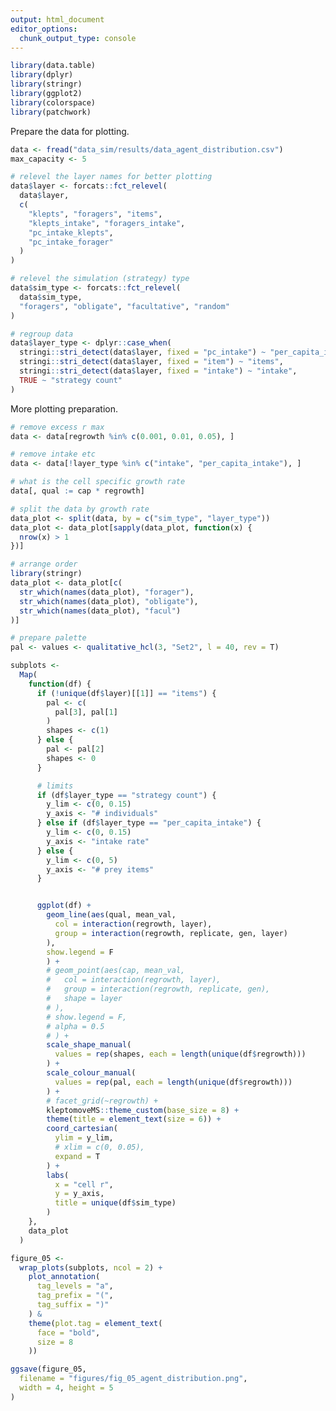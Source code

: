 ```yaml
---
output: html_document
editor_options: 
  chunk_output_type: console
---
```


```r
library(data.table)
library(dplyr)
library(stringr)
library(ggplot2)
library(colorspace)
library(patchwork)
```

Prepare the data for plotting.

```r
data <- fread("data_sim/results/data_agent_distribution.csv")
max_capacity <- 5
```


```r
# relevel the layer names for better plotting
data$layer <- forcats::fct_relevel(
  data$layer,
  c(
    "klepts", "foragers", "items",
    "klepts_intake", "foragers_intake",
    "pc_intake_klepts",
    "pc_intake_forager"
  )
)

# relevel the simulation (strategy) type
data$sim_type <- forcats::fct_relevel(
  data$sim_type,
  "foragers", "obligate", "facultative", "random"
)

# regroup data
data$layer_type <- dplyr::case_when(
  stringi::stri_detect(data$layer, fixed = "pc_intake") ~ "per_capita_intake",
  stringi::stri_detect(data$layer, fixed = "item") ~ "items",
  stringi::stri_detect(data$layer, fixed = "intake") ~ "intake",
  TRUE ~ "strategy count"
)
```

More plotting preparation.

```r
# remove excess r max
data <- data[regrowth %in% c(0.001, 0.01, 0.05), ]

# remove intake etc
data <- data[!layer_type %in% c("intake", "per_capita_intake"), ]

# what is the cell specific growth rate
data[, qual := cap * regrowth]

# split the data by growth rate
data_plot <- split(data, by = c("sim_type", "layer_type"))
data_plot <- data_plot[sapply(data_plot, function(x) {
  nrow(x) > 1
})]

# arrange order
library(stringr)
data_plot <- data_plot[c(
  str_which(names(data_plot), "forager"),
  str_which(names(data_plot), "obligate"),
  str_which(names(data_plot), "facul")
)]
```

```r
# prepare palette
pal <- values <- qualitative_hcl(3, "Set2", l = 40, rev = T)
```


```r
subplots <-
  Map(
    function(df) {
      if (!unique(df$layer)[[1]] == "items") {
        pal <- c(
          pal[3], pal[1]
        )
        shapes <- c(1)
      } else {
        pal <- pal[2]
        shapes <- 0
      }

      # limits
      if (df$layer_type == "strategy count") {
        y_lim <- c(0, 0.15)
        y_axis <- "# individuals"
      } else if (df$layer_type == "per_capita_intake") {
        y_lim <- c(0, 0.15)
        y_axis <- "intake rate"
      } else {
        y_lim <- c(0, 5)
        y_axis <- "# prey items"
      }


      ggplot(df) +
        geom_line(aes(qual, mean_val,
          col = interaction(regrowth, layer),
          group = interaction(regrowth, replicate, gen, layer)
        ),
        show.legend = F
        ) +
        # geom_point(aes(cap, mean_val,
        #   col = interaction(regrowth, layer),
        #   group = interaction(regrowth, replicate, gen),
        #   shape = layer
        # ),
        # show.legend = F,
        # alpha = 0.5
        # ) +
        scale_shape_manual(
          values = rep(shapes, each = length(unique(df$regrowth)))
        ) +
        scale_colour_manual(
          values = rep(pal, each = length(unique(df$regrowth)))
        ) +
        # facet_grid(~regrowth) +
        kleptomoveMS::theme_custom(base_size = 8) +
        theme(title = element_text(size = 6)) +
        coord_cartesian(
          ylim = y_lim,
          # xlim = c(0, 0.05),
          expand = T
        ) +
        labs(
          x = "cell r",
          y = y_axis,
          title = unique(df$sim_type)
        )
    },
    data_plot
  )
```

```r
figure_05 <-
  wrap_plots(subplots, ncol = 2) +
    plot_annotation(
      tag_levels = "a",
      tag_prefix = "(",
      tag_suffix = ")"
    ) &
    theme(plot.tag = element_text(
      face = "bold",
      size = 8
    ))

ggsave(figure_05,
  filename = "figures/fig_05_agent_distribution.png",
  width = 4, height = 5
)
```
